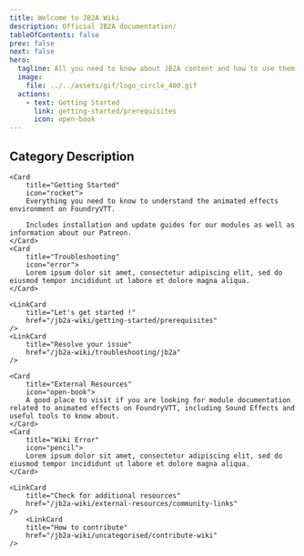 ```yaml
---
title: Welcome to JB2A Wiki
description: Official JB2A documentation/
tableOfContents: false
prev: false
next: false
hero:
  tagline: All you need to know about JB2A content and how to use them !
  image:
    file: ../../assets/gif/logo_circle_400.gif
  actions:
    - text: Getting Started
      link: getting-started/prerequisites
      icon: open-book
---
```


## Category Description

<CardGrid>

	<Card 
		title="Getting Started" 
		icon="rocket">
		Everything you need to know to understand the animated effects environment on FoundryVTT.
		
		Includes installation and update guides for our modules as well as information about our Patreon.
	</Card>
	<Card 
		title="Troubleshooting" 
		icon="error">
		Lorem ipsum dolor sit amet, consectetur adipiscing elit, sed do eiusmod tempor incididunt ut labore et dolore magna aliqua. 
	</Card>

	<LinkCard 
		title="Let's get started !" 
		href="/jb2a-wiki/getting-started/prerequisites"
	/>
	<LinkCard 
		title="Resolve your issue" 
		href="/jb2a-wiki/troubleshooting/jb2a"
	/>

	<Card 
		title="External Resources" 
		icon="open-book">
		A good place to visit if you are looking for module documentation related to animated effects on FoundryVTT, including Sound Effects and useful tools to know about. 
	</Card>
	<Card 
		title="Wiki Error" 
		icon="pencil">
		Lorem ipsum dolor sit amet, consectetur adipiscing elit, sed do eiusmod tempor incididunt ut labore et dolore magna aliqua.
	</Card>

	<LinkCard 
		title="Check for additional resources" 
		href="/jb2a-wiki/external-resources/community-links"
	/>
		<LinkCard 
		title="How to contribute" 
		href="/jb2a-wiki/uncategorised/contribute-wiki"
	/>


</CardGrid>
